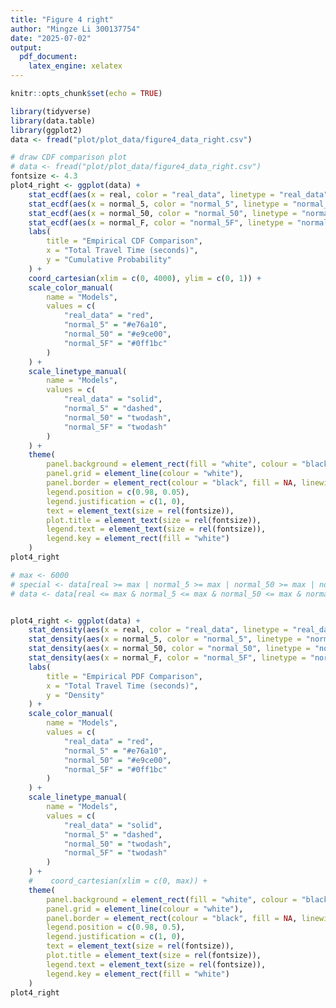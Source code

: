 ```yaml
---
title: "Figure 4 right"
author: "Mingze Li 300137754"
date: "2025-07-02"
output:
  pdf_document:
    latex_engine: xelatex
---
```


```r
knitr::opts_chunk$set(echo = TRUE)
```

```r
library(tidyverse)
library(data.table)
library(ggplot2)
data <- fread("plot/plot_data/figure4_data_right.csv")
```


```r
# draw CDF comparison plot
# data <- fread("plot/plot_data/figure4_data_right.csv")
fontsize <- 4.3
plot4_right <- ggplot(data) +
    stat_ecdf(aes(x = real, color = "real_data", linetype = "real_data"), size = 1.2) +
    stat_ecdf(aes(x = normal_5, color = "normal_5", linetype = "normal_5"), size = 0.75) +
    stat_ecdf(aes(x = normal_50, color = "normal_50", linetype = "normal_50"), size = 0.75) +
    stat_ecdf(aes(x = normal_F, color = "normal_5F", linetype = "normal_5F"), size = 0.75) +
    labs(
        title = "Empirical CDF Comparison",
        x = "Total Travel Time (seconds)",
        y = "Cumulative Probability"
    ) +
    coord_cartesian(xlim = c(0, 4000), ylim = c(0, 1)) +
    scale_color_manual(
        name = "Models",
        values = c(
            "real_data" = "red",
            "normal_5" = "#e76a10",
            "normal_50" = "#e9ce00",
            "normal_5F" = "#0ff1bc"
        )
    ) +
    scale_linetype_manual(
        name = "Models",
        values = c(
            "real_data" = "solid",
            "normal_5" = "dashed",
            "normal_50" = "twodash",
            "normal_5F" = "twodash"
        )
    ) +
    theme(
        panel.background = element_rect(fill = "white", colour = "black", linewidth = 1),
        panel.grid = element_line(colour = "white"),
        panel.border = element_rect(colour = "black", fill = NA, linewidth = 1),
        legend.position = c(0.98, 0.05),
        legend.justification = c(1, 0),
        text = element_text(size = rel(fontsize)),
        plot.title = element_text(size = rel(fontsize)),
        legend.text = element_text(size = rel(fontsize)),
        legend.key = element_rect(fill = "white")
    )
plot4_right
```

```r
# max <- 6000
# special <- data[real >= max | normal_5 >= max | normal_50 >= max | normal_95 >= max | normal_F >= max | normal_95F >= max | t_5 >= max | t_5F >= max | frequency >= max]
# data <- data[real <= max & normal_5 <= max & normal_50 <= max & normal_95 <= max & normal_F <= max & normal_95F <= max & t_5 <= max & t_5F <= max & frequency <= max]


plot4_right <- ggplot(data) +
    stat_density(aes(x = real, color = "real_data", linetype = "real_data"), geom = "line", size = 1.2) +
    stat_density(aes(x = normal_5, color = "normal_5", linetype = "normal_5"), geom = "line", size = 0.8) +
    stat_density(aes(x = normal_50, color = "normal_50", linetype = "normal_50"), geom = "line", size = 0.8) +
    stat_density(aes(x = normal_F, color = "normal_5F", linetype = "normal_5F"), geom = "line", size = 0.8) +
    labs(
        title = "Empirical PDF Comparison",
        x = "Total Travel Time (seconds)",
        y = "Density"
    ) +
    scale_color_manual(
        name = "Models",
        values = c(
            "real_data" = "red",
            "normal_5" = "#e76a10",
            "normal_50" = "#e9ce00",
            "normal_5F" = "#0ff1bc"
        )
    ) +
    scale_linetype_manual(
        name = "Models",
        values = c(
            "real_data" = "solid",
            "normal_5" = "dashed",
            "normal_50" = "twodash",
            "normal_5F" = "twodash"
        )
    ) +
    #    coord_cartesian(xlim = c(0, max)) +
    theme(
        panel.background = element_rect(fill = "white", colour = "black", linewidth = 1),
        panel.grid = element_line(colour = "white"),
        panel.border = element_rect(colour = "black", fill = NA, linewidth = 1),
        legend.position = c(0.98, 0.5),
        legend.justification = c(1, 0),
        text = element_text(size = rel(fontsize)),
        plot.title = element_text(size = rel(fontsize)),
        legend.text = element_text(size = rel(fontsize)),
        legend.key = element_rect(fill = "white")
    )
plot4_right
```